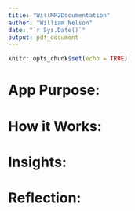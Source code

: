 ```yaml
---
title: "WillMP2Documentation"
author: "William Nelson"
date: "`r Sys.Date()`"
output: pdf_document
---
```


```r
knitr::opts_chunk$set(echo = TRUE)
```

# App Purpose:

# How it Works:

# Insights:

# Reflection:
